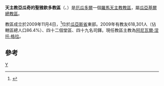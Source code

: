 {{Infobox Roman Catholic diocese
|Roman Catholic Diocese of = 天主教亞瓜奇教區
|Latin name of diocese = Dioecesis Sancti Hyacinthi de Yaguachi
|image = Catedral de San Jacinto (cropped).jpg
|caption = 聖雅欽多主教座堂
|location = [[厄瓜多爾|厄瓜多爾]]
|territory =[[瓜亞斯省|瓜亞斯省]]東部
|population =618,301
|rite = 拉丁禮
|patron =
|province =瓜亞基爾
|established = 2009年
|cathedral = [[聖雅欽多主教座堂_(亞瓜奇)|聖雅欽多主教座堂]]
|co-cathedral =
|leadership = 主教
|website =
|教宗 =
|metropolitan = 阿尼瓦爾·涅托·格拉
|ordinary = 
|coadjutor bishop =
|auxiliary =
|emeritus=
}}

'''天主教亞瓜奇的聖雅欽多教區'''（{{lang-la|Dioecesis Sancti Hyacinthi de Yaguachi}}、{{lang-es|Diócesis de San Jacinto de Yaguachi}}）是[[厄瓜多爾|厄瓜多爾]]一個[[羅馬天主教|羅馬天主教]][[教區|教區]]，屬[[天主教瓜亞基爾總教區|瓜亞基爾總教區]]。

教區成立於2009年11月4日，<ref>{{cite journal
|journal=[[宗座公報|宗座公報]]
|publisher=梵蒂岡出版社
|date=2009年
|volume=101
|title=''Verba salutiferae''
|page=991
|url=http://www.vatican.va/archive/aas/documents/2009/dicembre%202009.pdf
|access-date=2013-06-05
|archive-date=2020-11-24
|archive-url=https://web.archive.org/web/20201124151718/http://www.vatican.va/archive/aas/documents/2009/dicembre%202009.pdf
|dead-url=no
}}</ref>位於[[瓜亞斯省|瓜亞斯省]]東部。2009年有教友618,301人（佔轄區總人口86.4%）、四十二個堂區、四十九名司鐸。現任教區主教為[[阿尼瓦爾·涅托·格拉|阿尼瓦爾·涅托·格拉]]。

==參考==
{{reflist}}
{{厄瓜多爾天主教教區}}
[[Category:厄瓜多爾天主教教區|Y]]